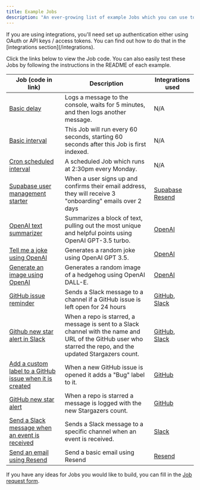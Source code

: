 ```yaml
---
title: Example Jobs
description: "An ever-growing list of example Jobs which you can use to get started with Trigger.dev."
---
```


<Info>
  If you are using integrations, you'll need set up authentication either using OAuth or API keys /
  access tokens. You can find out how to do that in the [integrations section](/integrations).
</Info>

Click the links below to view the Job code. You can also easily test these Jobs by following the instructions in the README of each example.

| Job (code in link)                                                                                                                              | Description                                                                                                                                                   | Integrations used                                                           |
| ----------------------------------------------------------------------------------------------------------------------------------------------- | ------------------------------------------------------------------------------------------------------------------------------------------------------------- | --------------------------------------------------------------------------- |
| [Basic delay](https://github.com/triggerdotdev/examples/blob/main/delays/src/jobs/delayJob.ts)                                                  | Logs a message to the console, waits for 5 minutes, and then logs another message.                                                                            | N/A                                                                         |
| [Basic interval](https://github.com/triggerdotdev/examples/blob/main/scheduled/src/jobs/interval.ts)                                            | This Job will run every 60 seconds, starting 60 seconds after this Job is first indexed.                                                                      | N/A                                                                         |
| [Cron scheduled interval](https://github.com/triggerdotdev/examples/blob/main/scheduled/src/jobs/cronScheduled.ts)                              | A scheduled Job which runs at 2:30pm every Monday.                                                                                                            | N/A                                                                         |
| [Supabase user management starter](https://github.com/triggerdotdev/examples/blob/main/supabase-onboarding-emails/jobs/supabase.ts)             | When a user signs up and confirms their email address, they will receive 3 "onboarding" emails over 2 days                                                    | [Supabase](/integrations/apis/supabase) [Resend](/integrations/apis/resend) |
| [OpenAI text summarizer](https://github.com/triggerdotdev/examples/blob/main/openai-text-summarizer/src/jobs/textSummarizer.ts)                 | Summarizes a block of text, pulling out the most unique and helpful points using OpenAI GPT-3.5 turbo.                                                        | [OpenAI](/integrations/apis/openai)                                         |
| [Tell me a joke using OpenAI](https://github.com/triggerdotdev/examples/blob/main/openai/src/jobs/tellMeAJoke.ts)                               | Generates a random joke using OpenAI GPT 3.5.                                                                                                                 | [OpenAI](/integrations/apis/openai)                                         |
| [Generate an image using OpenAI](https://github.com/triggerdotdev/examples/blob/main/openai/src/jobs/generateHedgehogImages.ts)                 | Generates a random image of a hedgehog using OpenAI DALL-E.                                                                                                   | [OpenAI](/integrations/apis/openai)                                         |
| [GitHub issue reminder](https://github.com/triggerdotdev/examples/blob/main/github-issue-reminder/jobs/githubIssue.ts)                          | Sends a Slack message to a channel if a GitHub issue is left open for 24 hours                                                                                | [GitHub](/integrations/apis/github), [Slack](/integrations/apis/slack)      |
| [Github new star alert in Slack](https://github.com/triggerdotdev/examples/blob/main/github/src/jobs/newStarToSlack.ts)                         | When a repo is starred, a message is sent to a Slack channel with the name and URL of the GitHub user who starred the repo, and the updated Stargazers count. | [GitHub](/integrations/apis/github), [Slack](/integrations/apis/slack)      |
| [Add a custom label to a GitHub issue when it is created](https://github.com/triggerdotdev/examples/blob/main/github/src/jobs/onIssueOpened.ts) | When a new GitHub issue is opened it adds a "Bug" label to it.                                                                                                | [GitHub](/integrations/apis/github)                                         |
| [GitHub new star alert](https://github.com/triggerdotdev/examples/blob/main/github/src/jobs/newStarAlert.ts)                                    | When a repo is starred a message is logged with the new Stargazers count.                                                                                     | [GitHub](/integrations/apis/github)                                         |
| [Send a Slack message when an event is received](https://github.com/triggerdotdev/examples/blob/main/slack/src/jobs/sendSlackMessage.ts)        | Sends a Slack message to a specific channel when an event is received.                                                                                        | [Slack](/integrations/apis/slack)                                           |
| [Send an email using Resend](https://github.com/triggerdotdev/examples/blob/main/resend/src/jobs/resendBasicEmail.ts)                           | Send a basic email using Resend                                                                                                                               | [Resend](/integrations/apis/resend)                                         |

If you have any ideas for Jobs you would like to build, you can fill in the [Job request form](https://bcymafitv0e.typeform.com/to/YLUKy9my#source=example-jobs-docs).
